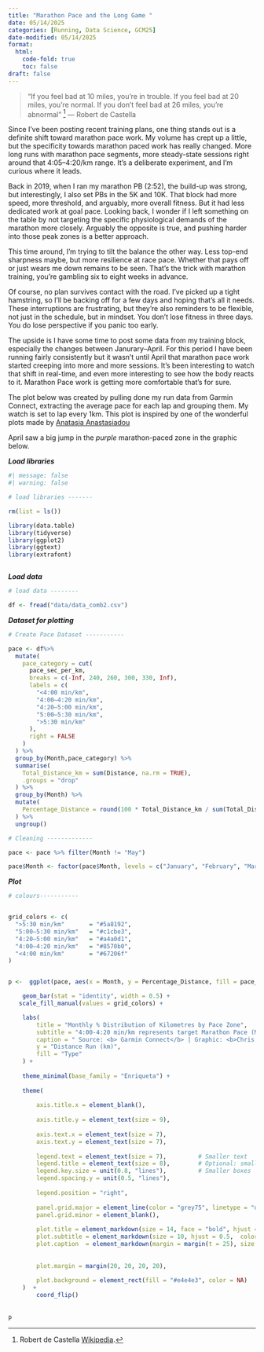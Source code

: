 ```yaml
---
title: "Marathon Pace and the Long Game "
date: 05/14/2025
categories: [Running, Data Science, GCM25]
date-modified: 05/14/2025
format:
  html:
    code-fold: true
    toc: false
draft: false
---
```


> “If you feel bad at 10 miles, you're in trouble. If you feel bad at 20 miles, you're normal. If you don't feel bad at 26 miles, you're abnormal” [^1] — Robert de Castella

[^1]: Robert de Castella [Wikipedia](https://en.wikipedia.org/wiki/Bayesian_inference).

Since I’ve been posting recent training plans, one thing stands out is a definite shift toward marathon pace work. My volume has crept up a little, but the specificity towards marathon paced work has really changed. More long runs with marathon pace segments, more steady-state sessions right around that 4:05–4:20/km range. It’s a deliberate experiment, and I’m curious where it leads.

Back in 2019, when I ran my marathon PB (2:52), the build-up was strong, but interestingly, I also set PBs in the 5K and 10K. That block had more speed, more threshold, and arguably, more overall fitness. But it had less dedicated work at goal pace. Looking back, I wonder if I left something on the table by not targeting the specific physiological demands of the marathon more closely. Arguably the opposite is true, and pushing harder into those peak zones is a better approach. 

This time around, I'm trying to tilt the balance the other way. Less top-end sharpness maybe, but more resilience at race pace. Whether that pays off or just wears me down remains to be seen. That’s the trick with marathon training, you're gambling six to eight weeks in advance.

Of course, no plan survives contact with the road. I’ve picked up a tight hamstring, so I’ll be backing off for a few days and hoping that’s all it needs. These interruptions are frustrating, but they’re also reminders to be flexible, not just in the schedule, but in mindset. You don't lose fitness in three days. You do lose perspective if you panic too early.

The upside is I have some time to post some data from my training block, especially the changes between Janurary–April. For this period I have been running fairly consistently but it wasn't until April that marathon pace work started creeping into more and more sessions. It's been interesting to watch that shift in real-time, and even more interesting to see how the body reacts to it. Marathon Pace work is getting more comfortable that's for sure.

The plot below was created by pulling done my run data from Garmin Connect, extracting the average pace for each lap and grouping them. My watch is set to lap every 1km. This plot is inspired by one of the wonderful plots made by [Anatasia Anastasiadou](https://natanast.github.io/)

April saw a big jump in the *purple* marathon-paced zone in the graphic below.

***Load libraries***

```r
#| message: false
#| warning: false

# load libraries -------

rm(list = ls())

library(data.table)
library(tidyverse)
library(ggplot2)
library(ggtext)
library(extrafont)



```

***Load data***

```r
# load data --------

df <- fread("data/data_comb2.csv")
```

***Dataset for plotting***

```r

# Create Pace Dataset -----------

pace <- df%>%
  mutate(
    pace_category = cut(
      pace_sec_per_km,
      breaks = c(-Inf, 240, 260, 300, 330, Inf),
      labels = c(
        "<4:00 min/km",
        "4:00–4:20 min/km",
        "4:20–5:00 min/km",
        "5:00–5:30 min/km",
        ">5:30 min/km"
      ),
      right = FALSE
    )
  ) %>%
  group_by(Month,pace_category) %>%
  summarise(
    Total_Distance_km = sum(Distance, na.rm = TRUE),
    .groups = "drop"
  ) %>%
  group_by(Month) %>%
  mutate(
    Percentage_Distance = round(100 * Total_Distance_km / sum(Total_Distance_km), 1)
  ) %>%
  ungroup()

# Cleaning -------------

pace <- pace %>% filter(Month != "May")

pace$Month <- factor(pace$Month, levels = c("January", "February", "March","April"))


```

***Plot***

```r

# colours-----------


grid_colors <- c(
  ">5:30 min/km"       = "#5a8192",  
  "5:00–5:30 min/km"   = "#c1cbe3",  
  "4:20–5:00 min/km"   = "#a4a0d1",  
  "4:00–4:20 min/km"   = "#8570b0",  
  "<4:00 min/km"       = "#67206f"   
)


p <-  ggplot(pace, aes(x = Month, y = Percentage_Distance, fill = pace_category)) +

    geom_bar(stat = "identity", width = 0.5) +
   scale_fill_manual(values = grid_colors) +

    labs(
        title = "Monthly % Distribution of Kilometres by Pace Zone",
        subtitle = "4:00-4:20 min/km represents target Marathon Pace (MP).",
        caption = " Source: <b> Garmin Connect</b> | Graphic: <b>Chris Edwards</b>",
        y = "Distance Run (km)", 
        fill = "Type"
    ) +
    
    theme_minimal(base_family = "Enriqueta") +
    
    theme(
        
        axis.title.x = element_blank(),
        
        axis.title.y = element_text(size = 9),
        
        axis.text.x = element_text(size = 7),
        axis.text.y = element_text(size = 7),
        
        legend.text = element_text(size = 7),         # Smaller text
        legend.title = element_text(size = 8),        # Optional: smaller title
        legend.key.size = unit(0.8, "lines"),         # Smaller boxes
        legend.spacing.y = unit(0.5, "lines"),
        
        legend.position = "right",
        
        panel.grid.major = element_line(color = "grey75", linetype = "dashed", lineend = "round"),
        panel.grid.minor = element_blank(),
        
        plot.title = element_markdown(size = 14, face = "bold", hjust = 0.5, margin = margin(t = 2, b = 2)),
        plot.subtitle = element_markdown(size = 10, hjust = 0.5,  color = "grey30", margin = margin(t = 5, b = 10)),
        plot.caption  = element_markdown(margin = margin(t = 25), size = 6, hjust = 1.28),
        
        
        plot.margin = margin(20, 20, 20, 20),
        
        plot.background = element_rect(fill = "#e4e4e3", color = NA) 
    )  +  
        coord_flip()  
        
    
p

```
